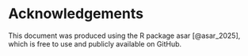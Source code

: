 # Acknowledgements {#sec-acknowledgements}


<!--- Please leave in the following: --->

This document was produced using the R package asar [@asar_2025], which is free to use and publicly available on GitHub.

